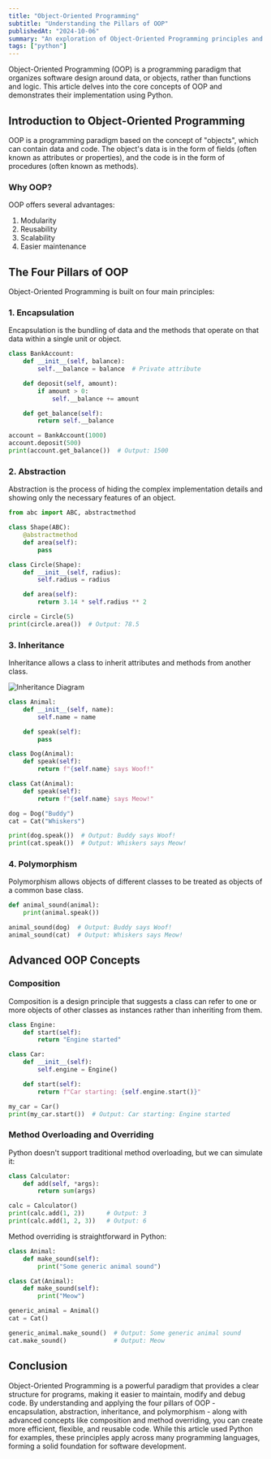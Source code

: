 ```yaml
---
title: "Object-Oriented Programming"
subtitle: "Understanding the Pillars of OOP"
publishedAt: "2024-10-06"
summary: "An exploration of Object-Oriented Programming principles and their implementation in Python."
tags: ["python"]
---
```


Object-Oriented Programming (OOP) is a programming paradigm that organizes software design around data, or objects, rather than functions and logic. This article delves into the core concepts of OOP and demonstrates their implementation using Python.

## Introduction to Object-Oriented Programming

OOP is a programming paradigm based on the concept of "objects", which can contain data and code. The object's data is in the form of fields (often known as attributes or properties), and the code is in the form of procedures (often known as methods).

### Why OOP?

OOP offers several advantages:
1. Modularity
2. Reusability
3. Scalability
4. Easier maintenance

## The Four Pillars of OOP

Object-Oriented Programming is built on four main principles:

### 1. Encapsulation

Encapsulation is the bundling of data and the methods that operate on that data within a single unit or object.

```python
class BankAccount:
    def __init__(self, balance):
        self.__balance = balance  # Private attribute

    def deposit(self, amount):
        if amount > 0:
            self.__balance += amount

    def get_balance(self):
        return self.__balance

account = BankAccount(1000)
account.deposit(500)
print(account.get_balance())  # Output: 1500
```

### 2. Abstraction

Abstraction is the process of hiding the complex implementation details and showing only the necessary features of an object.

```python
from abc import ABC, abstractmethod

class Shape(ABC):
    @abstractmethod
    def area(self):
        pass

class Circle(Shape):
    def __init__(self, radius):
        self.radius = radius

    def area(self):
        return 3.14 * self.radius ** 2

circle = Circle(5)
print(circle.area())  # Output: 78.5
```

### 3. Inheritance

Inheritance allows a class to inherit attributes and methods from another class.

<img src="/api/placeholder/600/400" alt="Inheritance Diagram" />

```python
class Animal:
    def __init__(self, name):
        self.name = name

    def speak(self):
        pass

class Dog(Animal):
    def speak(self):
        return f"{self.name} says Woof!"

class Cat(Animal):
    def speak(self):
        return f"{self.name} says Meow!"

dog = Dog("Buddy")
cat = Cat("Whiskers")

print(dog.speak())  # Output: Buddy says Woof!
print(cat.speak())  # Output: Whiskers says Meow!
```

### 4. Polymorphism

Polymorphism allows objects of different classes to be treated as objects of a common base class.

```python
def animal_sound(animal):
    print(animal.speak())

animal_sound(dog)  # Output: Buddy says Woof!
animal_sound(cat)  # Output: Whiskers says Meow!
```

## Advanced OOP Concepts

### Composition

Composition is a design principle that suggests a class can refer to one or more objects of other classes as instances rather than inheriting from them.

```python
class Engine:
    def start(self):
        return "Engine started"

class Car:
    def __init__(self):
        self.engine = Engine()

    def start(self):
        return f"Car starting: {self.engine.start()}"

my_car = Car()
print(my_car.start())  # Output: Car starting: Engine started
```

### Method Overloading and Overriding

Python doesn't support traditional method overloading, but we can simulate it:

```python
class Calculator:
    def add(self, *args):
        return sum(args)

calc = Calculator()
print(calc.add(1, 2))      # Output: 3
print(calc.add(1, 2, 3))   # Output: 6
```

Method overriding is straightforward in Python:

```python
class Animal:
    def make_sound(self):
        print("Some generic animal sound")

class Cat(Animal):
    def make_sound(self):
        print("Meow")

generic_animal = Animal()
cat = Cat()

generic_animal.make_sound()  # Output: Some generic animal sound
cat.make_sound()             # Output: Meow
```

## Conclusion

Object-Oriented Programming is a powerful paradigm that provides a clear structure for programs, making it easier to maintain, modify and debug code. By understanding and applying the four pillars of OOP - encapsulation, abstraction, inheritance, and polymorphism - along with advanced concepts like composition and method overriding, you can create more efficient, flexible, and reusable code. While this article used Python for examples, these principles apply across many programming languages, forming a solid foundation for software development.